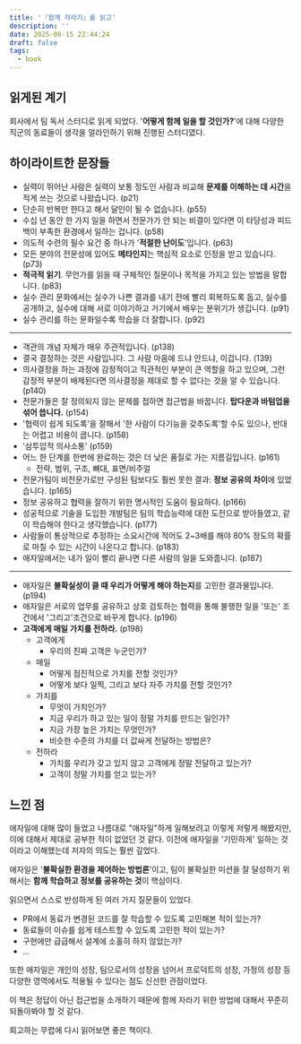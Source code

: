 ```yaml
---
title: '『함께 자라기』를 읽고'
description: ''
date: 2025-06-15 22:44:24
draft: false
tags:
  - book
---
```


## 읽게된 계기

회사에서 팀 독서 스터디로 읽게 되었다.
'**어떻게 함께 일을 할 것인가?**'에 대해 다양한 직군의 동료들이 생각을 얼라인하기 위해 진행된 스터디였다.

## 하이라이트한 문장들

- 실력이 뛰어난 사람은 실력이 보통 정도인 사람과 비교해 **문제를 이해하는 데 시간**을 적게 쓰는 것으로 나왔습니다. (p21)
- 단순히 반복만 한다고 해서 달인이 될 수 없습니다. (p55)
- 수십 년 동안 한 가지 일을 하면서 전문가가 안 되는 비결이 있다면 이 타당성과 피드백이 부족한 환경에서 일하는 겁니다. (p58)
- 의도적 수련의 필수 요건 중 하나가 '**적절한 난이도**'입니다. (p63)
- 모든 분야의 전문성에 있어도 **메타인지**는 핵심적 요소로 인정을 받고 있습니다. (p73)
- **적극적 읽기**. 무언가를 읽을 때 구체적인 질문이나 목적을 가지고 있는 방법을 말합니다. (p83)
- 실수 관리 문화에서는 실수가 나쁜 결과를 내기 전에 빨리 회복하도록 돕고, 실수를 공개하고, 실수에 대해 서로 이야기하고 거기에서 배우는 분위기가 생깁니다. (p91)
- 실수 관리를 하는 문화일수록 학습을 더 잘합니다. (p92)

---

- 객관의 개념 자체가 매우 주관적입니다. (p138)
- 결국 결정하는 것은 사람입니다. 그 사람 마음에 드냐 안드냐, 이겁니다. (139)
- 의사결정을 하는 과정에 감정적이고 직관적인 부분이 큰 역할을 하고 있으며, 그런 감정적 부분이 배제된다면 의사결정을 제대로 할 수 없다는 것을 알 수 있습니다. (p140)
- 전문가들은 잘 정의되지 않는 문제를 접하면 접근법을 바꿉니다. **탑다운과 바텀업을 섞어 씁니다.** (p154)
- '협력이 쉽게 되도록'을 잘해서 '한 사람이 다기능을 갖추도록'할 수도 있으나, 반대는 어렵고 비용이 큽니다. (p158)
- '삼투압적 의사소통' (p159)
- 어느 한 단계를 한번에 완료하는 것은 더 낮은 품질로 가는 지름길입니다. (p161)
  - 전략, 범위, 구조, 뼈대, 표면/비주얼
- 전문가팀이 비전문가로만 구성된 팀보다도 훨씬 못한 결과: **정보 공유의 차이**에 있었습니다. (p165)
- 정보 공유하고 협력을 잘하기 위한 명시적인 도움이 필요하다. (p166)
- 성공적으로 기술을 도입한 개발팀은 팀의 학습능력에 대한 도전으로 받아들였고, 같이 학습해야 한다고 생각했습니다. (p177)
- 사람들이 통상적으로 추정하는 소요시간에 적어도 2~3배를 해야 80% 정도의 확률로 마칠 수 있는 시간이 나온다고 합니다. (p183)
- 애자일에서는 내가 일이 빨리 끝나면 다른 사람의 일을 도와줍니다. (p187)

---

- 애자일은 **불확실성이 클 때 우리가 어떻게 해야 하는지**를 고민한 결과물입니다. (p194)
- 애자일은 서로의 업무를 공유하고 상호 검토하는 협력을 통해 불행한 일을 '또는' 조건에서 '그리고'조건으로 바꾸게 합니다. (p196)
- **고객에게 매일 가치를 전하라.** (p198)
  - 고객에게
    - 우리의 진짜 고객은 누군인가?
  - 매일
    - 어떻게 점진적으로 가치를 전할 것인가?
    - 어떻게 보다 일찍, 그리고 보다 자주 가치를 전할 것인가?
  - 가치를
    - 무엇이 가치인가?
    - 지금 우리가 하고 있는 일이 정말 가치를 만드는 일인가?
    - 지금 가장 높은 가치는 무엇인가?
    - 비슷한 수준의 가치를 더 값싸게 전달하는 방법은?
  - 전하라
    - 가치를 우리가 갖고 있지 않고 고객에게 정말 전달하고 있는가?
    - 고객이 정말 가치를 얻고 있는가?

## 느낀 점

애자일에 대해 많이 들었고 나름대로 "애자일"하게 일해보려고 이렇게 저렇게 해봤지만, 이에 대해서 제대로 공부한 적이 없었던 것 같다. 이전에 애자일을 '기민하게' 일하는 것이라고 이해했는데 저자의 의도는 훨씬 깊었다.

애자일은 '**불확실한 환경을 제어하는 방법론**'이고, 팀이 불확실한 미션을 잘 달성하기 위해서는 **함께 학습하고 정보를 공유하는 것**이 핵심이다.

읽으면서 스스로 반성하게 된 여러 가지 질문들이 있었다.

- PR에서 동료가 변경된 코드를 잘 학습할 수 있도록 고민해본 적이 있는가?
- 동료들이 이슈를 쉽게 테스트할 수 있도록 고민한 적이 있는가?
- 구현에만 급급해서 설계에 소홀히 하지 않았는가?
- ...

또한 애자일은 개인의 성장, 팀으로서의 성장을 넘어서 프로덕트의 성장, 가정의 성장 등 다양한 영역에서도 적용될 수 있다는 점도 신선한 관점이었다.

이 책은 정답이 아닌 접근법을 소개하기 때문에 함께 자라기 위한 방법에 대해서 꾸준히 되돌아봐야 할 것 같다.

회고하는 무렵에 다시 읽어보면 좋은 책이다.
